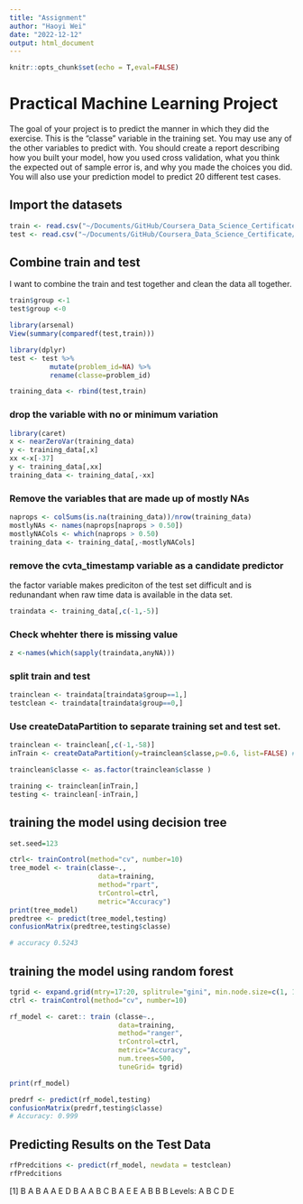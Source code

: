 ```yaml
---
title: "Assignment"
author: "Haoyi Wei"
date: "2022-12-12"
output: html_document
---
```

```r
knitr::opts_chunk$set(echo = T,eval=FALSE)
```

# Practical Machine Learning Project

The goal of your project is to predict the manner in which they did the exercise. This is the "classe" variable in the training set. You may use any of the other variables to predict with. You should create a report describing how you built your model, how you used cross validation, what you think the expected out of sample error is, and why you made the choices you did. You will also use your prediction model to predict 20 different test cases.

## Import the datasets


```r
train <- read.csv("~/Documents/GitHub/Coursera_Data_Science_Certificate/8_Practical Machine Learning/pml-training.csv", na.strings=c("NA","","#DIV/0!"))
test <- read.csv("~/Documents/GitHub/Coursera_Data_Science_Certificate/8_Practical Machine Learning/pml-testing.csv", na.strings=c("NA","","#DIV/0!"))
```

## Combine train and test

I want to combine the train and test together and clean the data all together.

```r

train$group <-1
test$group <-0

library(arsenal)
View(summary(comparedf(test,train)))

library(dplyr)
test <- test %>%
          mutate(problem_id=NA) %>%
          rename(classe=problem_id)

training_data <- rbind(test,train)
```


### drop the variable with no or minimum variation

```r
library(caret)
x <- nearZeroVar(training_data)
y <- training_data[,x]
xx <-x[-37]
y <- training_data[,xx]
training_data <- training_data[,-xx]
```

### Remove the variables that are made up of mostly NAs

```r
naprops <- colSums(is.na(training_data))/nrow(training_data)
mostlyNAs <- names(naprops[naprops > 0.50])
mostlyNACols <- which(naprops > 0.50)
training_data <- training_data[,-mostlyNACols]
```

### remove the cvta_timestamp variable as a candidate predictor
the factor variable makes prediciton of the test set difficult and is redunandant when raw time data is available in the data set.
```r
traindata <- training_data[,c(-1,-5)]
```

### Check whehter there is missing value

```r
z <-names(which(sapply(traindata,anyNA)))
```

### split train and test

```r
trainclean <- traindata[traindata$group==1,]
testclean <- traindata[traindata$group==0,]
```

### Use createDataPartition to separate training set and test set.

```r
trainclean <- trainclean[,c(-1,-58)]
inTrain <- createDataPartition(y=trainclean$classe,p=0.6, list=FALSE) # split the data set in to 75% training

trainclean$classe <- as.factor(trainclean$classe )

training <- trainclean[inTrain,]
testing <- trainclean[-inTrain,]
```

## training the model using decision tree

```r
set.seed=123

ctrl<- trainControl(method="cv", number=10)
tree_model <- train(classe~.,
                      data=training,
                      method="rpart",
                      trControl=ctrl,
                      metric="Accuracy")
print(tree_model)
predtree <- predict(tree_model,testing)
confusionMatrix(predtree,testing$classe)

# accuracy 0.5243
```



## training the model using random forest

```r

tgrid <- expand.grid(mtry=17:20, splitrule="gini", min.node.size=c(1, 10))
ctrl <- trainControl(method="cv", number=10)

rf_model <- caret:: train (classe~.,
                           data=training,
                           method="ranger",
                           trControl=ctrl,
                           metric="Accuracy",
                           num.trees=500,
                           tuneGrid= tgrid)

print(rf_model)

predrf <- predict(rf_model,testing)
confusionMatrix(predrf,testing$classe)
# Accuracy: 0.999
```


## Predicting Results on the Test Data


```r
rfPredcitions <- predict(rf_model, newdata = testclean)
rfPredcitions
```

 [1] B A B A A E D B A A B C B A E E A B B B
Levels: A B C D E
